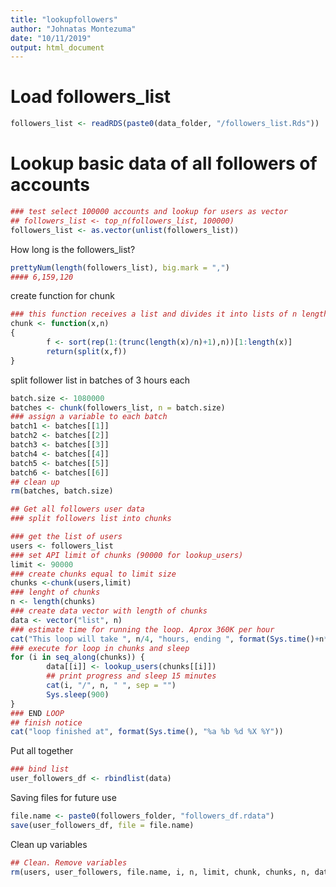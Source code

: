 ```yaml
---
title: "lookupfollowers"
author: "Johnatas Montezuma"
date: "10/11/2019"
output: html_document
---
```


# Load followers_list
```r
followers_list <- readRDS(paste0(data_folder, "/followers_list.Rds"))
```


# Lookup basic data of all followers of accounts
```r
### test select 100000 accounts and lookup for users as vector
## followers_list <- top_n(followers_list, 100000)
followers_list <- as.vector(unlist(followers_list))
```


How long is the followers_list?
```r
prettyNum(length(followers_list), big.mark = ",") 
#### 6,159,120
```

create function for chunk
```r
### this function receives a list and divides it into lists of n length
chunk <- function(x,n)
{
        f <- sort(rep(1:(trunc(length(x)/n)+1),n))[1:length(x)]
        return(split(x,f))
}
```


split follower list in batches of 3 hours each
```r
batch.size <- 1080000
batches <- chunk(followers_list, n = batch.size)
### assign a variable to each batch
batch1 <- batches[[1]]
batch2 <- batches[[2]]
batch3 <- batches[[3]]
batch4 <- batches[[4]]
batch5 <- batches[[5]]
batch6 <- batches[[6]]
## clean up
rm(batches, batch.size)
```



```r
## Get all followers user data
### split followers list into chunks

### get the list of users
users <- followers_list
### set API limit of chunks (90000 for lookup_users)
limit <- 90000
### create chunks equal to limit size
chunks <-chunk(users,limit)
### lenght of chunks
n <- length(chunks)
### create data vector with length of chunks
data <- vector("list", n)
### estimate time for running the loop. Aprox 360K per hour
cat("This loop will take ", n/4, "hours, ending ", format(Sys.time()+n*900, "%a %b %d %X %Y"))
### execute for loop in chunks and sleep
for (i in seq_along(chunks)) {
        data[[i]] <- lookup_users(chunks[[i]])
        ## print progress and sleep 15 minutes
        cat(i, "/", n, " ", sep = "")
        Sys.sleep(900)
}
### END LOOP
## finish notice
cat("loop finished at", format(Sys.time(), "%a %b %d %X %Y"))
```

Put all together
```r
### bind list
user_followers_df <- rbindlist(data)

```


Saving files for future use
```r
file.name <- paste0(followers_folder, "followers_df.rdata")
save(user_followers_df, file = file.name)
```


Clean up variables
```r
## Clean. Remove variables
rm(users, user_followers, file.name, i, n, limit, chunk, chunks, n, data, user_followers_df)
```

